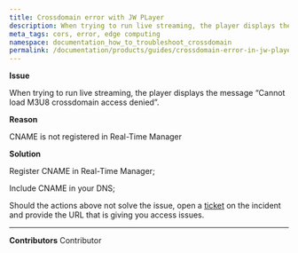 ```yaml
---
title: Crossdomain error with JW PLayer
description: When trying to run live streaming, the player displays the message “Cannot load M3U8 crossdomain access denied”.
meta_tags: cors, error, edge computing
namespace: documentation_how_to_troubleshoot_crossdomain
permalink: /documentation/products/guides/crossdomain-error-in-jw-player/
---     
```


**Issue**

When trying to run live streaming, the player displays the message “Cannot load M3U8 crossdomain access denied”.

**Reason**

CNAME is not registered in Real-Time Manager

**Solution**

Register CNAME in Real-Time Manager;

Include CNAME in your DNS;

Should the actions above not solve the issue, open a [ticket](https://tickets.azion.com/) on the incident and provide the URL that is giving you access issues.



---


**Contributors** <ContributorList>Contributor</ContributorList>
